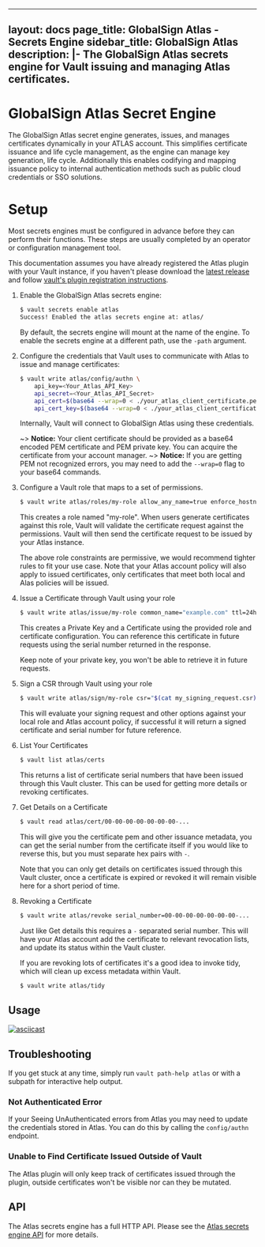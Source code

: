 
---
layout: docs
page_title: GlobalSign Atlas - Secrets Engine
sidebar_title: GlobalSign Atlas
description: |-
  The GlobalSign Atlas secrets engine for Vault issuing and managing Atlas certificates.
---

# GlobalSign Atlas Secret Engine

The GlobalSign Atlas secret engine generates, issues, and manages certificates
dynamically in your ATLAS account. This simplifies certificate issuance
and life cycle management, as the engine can manage key generation, life cycle. Additionally
this enables codifying and mapping issuance policy to internal authentication methods such as
public cloud credentials or SSO solutions.

# Setup

Most secrets engines must be configured in advance before they can perform their
functions. These steps are usually completed by an operator or configuration
management tool.

This documentation assumes you have already registered the Atlas plugin with your Vault instance,
 if you haven't please download the [latest release](https://github.com/globalsign/atlas-hashicorp-vault/releases) and follow [vault's plugin registration instructions](https://www.vaultproject.io/docs/internals/plugins#plugin-registration).

1.  Enable the GlobalSign Atlas secrets engine:

    ```bash
    $ vault secrets enable atlas
    Success! Enabled the atlas secrets engine at: atlas/
    ```

    By default, the secrets engine will mount at the name of the engine. To
    enable the secrets engine at a different path, use the `-path` argument.

2.  Configure the credentials that Vault uses to communicate with Atlas to issue and
    manage certificates:

    ```bash
    $ vault write atlas/config/authn \
        api_key=<Your_Atlas_API_Key>
        api_secret=<Your_Atlas_API_Secret>
        api_cert=$(base64 --wrap=0 < ./your_atlas_client_certificate.pem)
        api_cert_key=$(base64 --wrap=0 < ./your_atlas_client_certificate_key.pem)
    ```

    Internally, Vault will connect to GlobalSign Atlas using these credentials.

    ~> **Notice:** Your client certificate should be provided as a base64 encoded PEM certificate and PEM private key.
        You can acquire the certificate from your account manager.
    ~> **Notice:** If you are getting PEM not recognized errors, you may need to add the `--wrap=0` flag to your base64 commands.

3.  Configure a Vault role that maps to a set of permissions.
    ```bash
    $ vault write atlas/roles/my-role allow_any_name=true enforce_hostnames=false
    ```

    This creates a role named "my-role". When users generate certificates against
    this role, Vault will validate the certificate request against the permissions.
    Vault will then send the certificate request to be issued by your Atlas instance.

    The above role constraints are permissive, we would recommend tighter rules to fit your use case. Note that your Atlas account
    policy will also apply to issued certificates, only certificates that meet both local and Alas policies will be issued.


4.  Issue a Certificate through Vault using your role
    ```bash
    $ vault write atlas/issue/my-role common_name="example.com" ttl=24h
    ```

    This creates a Private Key and a Certificate using the provided role and certificate configuration. You can reference this
    certificate in future requests using the serial number returned in the response.

    Keep note of your private key, you won't be able to retrieve it in future requests.

5.  Sign a CSR through Vault using your role
    ```bash
    $ vault write atlas/sign/my-role csr="$(cat my_signing_request.csr)" ttl=48h
    ```

    This will evaluate your signing request and other options against your local role and Atlas account policy, if successful it will
    return a signed certificate and serial number for future reference.

6. List Your Certificates
    ```bash
    $ vault list atlas/certs
    ```

    This returns a list of certificate serial numbers that have been issued through this Vault cluster. This can be used for
    getting more details or revoking certificates.

7. Get Details on a Certificate
    ```bash
    $ vault read atlas/cert/00-00-00-00-00-00-00-...
    ```

    This will give you the certificate pem and other issuance metadata, you can get the serial number from the certificate itself if
    you would like to reverse this, but you must separate hex pairs with `-`.

    Note that you can only get details on certificates issued through this Vault cluster, once a certificate is expired
    or revoked it will remain visible here for a short period of time.


8. Revoking a Certificate
    ```bash
    $ vault write atlas/revoke serial_number=00-00-00-00-00-00-00-...
    ```

    Just like Get details this requires a `-` separated serial number. This will have your Atlas account add the certificate to
    relevant revocation lists, and update its status within the Vault cluster.

    If you are revoking lots of certificates it's a good idea to invoke tidy, which will clean up excess metadata within Vault.

    ```bash
    $ vault write atlas/tidy
    ```


## Usage

[![asciicast](https://asciinema.org/a/K5k9khe33IN7Ewot6yMN6yjBB.svg)](https://asciinema.org/a/K5k9khe33IN7Ewot6yMN6yjBB)

## Troubleshooting

If you get stuck at any time, simply run `vault path-help atlas` or with a subpath for
interactive help output.

### Not Authenticated Error

If your Seeing UnAuthenticated errors from Atlas you may need to update the credentials stored in Atlas. You can do this by calling the `config/authn` endpoint.

### Unable to Find Certificate Issued Outside of Vault

The Atlas plugin will only keep track of certificates issued through the plugin, outside certificates won't be visible nor can they be mutated.

## API

The Atlas secrets engine has a full HTTP API. Please see the
[Atlas secrets engine API](https://github.com/globalsign/atlas-hashicorp-vault/blob/master/website/pages/api-docs/secret/vault-plugin-secrets-atlas/index.mdx) for more
details.
